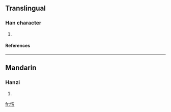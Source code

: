 ==Translingual==
===Han character===
{{Han char|rn=61|rad=心|as=06|sn=9|four=9406<sub>1</sub>|canj=心土口 (PGR)}}
# {{defn|Han|sort=心06}}
====References====
{{Han ref|kx=0383.200|dkj=10522|dj=0713.110|hdz=42294.010|uh=6044|ud=24644|bh=CECE|bd=52942}}
----
==Mandarin==
===Hanzi===
{{cmn-hanzi|pin=[[xì]] (xi4)|wg=hsi<sup>4</sup>}}
# {{defn|Mandarin}}

[[fr:恄]]
